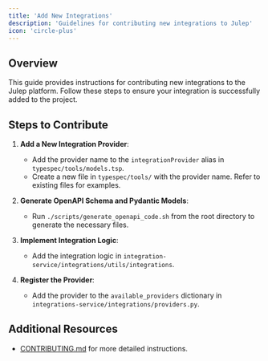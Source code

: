```yaml
---
title: 'Add New Integrations'
description: 'Guidelines for contributing new integrations to Julep'
icon: 'circle-plus'
---
```


## Overview

This guide provides instructions for contributing new integrations to the Julep platform. Follow these steps to ensure your integration is successfully added to the project.

## Steps to Contribute

1. **Add a New Integration Provider**:
   - Add the provider name to the `integrationProvider` alias in `typespec/tools/models.tsp`.
   - Create a new file in `typespec/tools/` with the provider name. Refer to existing files for examples.

2. **Generate OpenAPI Schema and Pydantic Models**:
   - Run `./scripts/generate_openapi_code.sh` from the root directory to generate the necessary files.

3. **Implement Integration Logic**:
   - Add the integration logic in `integration-service/integrations/utils/integrations`.

4. **Register the Provider**:
   - Add the provider to the `available_providers` dictionary in `integrations-service/integrations/providers.py`.

## Additional Resources

- [CONTRIBUTING.md](../CONTRIBUTING.md) for more detailed instructions.